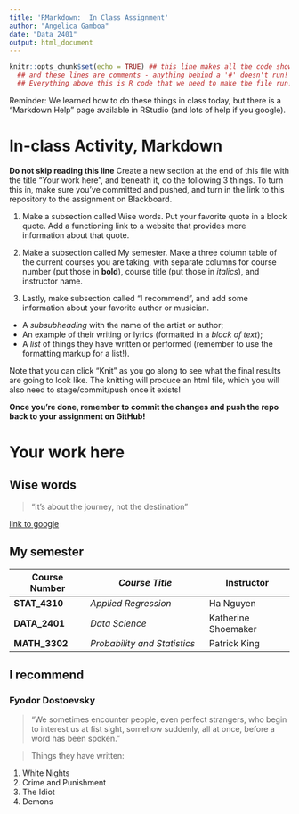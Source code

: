 ```yaml
---
title: 'RMarkdown:  In Class Assignment'
author: "Angelica Gamboa"
date: "Data 2401"
output: html_document
---
```


```r
knitr::opts_chunk$set(echo = TRUE) ## this line makes all the code show! 
  ## and these lines are comments - anything behind a '#' doesn't run!
  ## Everything above this is R code that we need to make the file run! We'll discuss it next class.
```

Reminder: We learned how to do these things in class today, but there is a "Markdown Help" page available in RStudio (and lots of help if you google).

# In-class Activity, Markdown

**Do not skip reading this line** Create a new section at the end of this file with the title "Your work here", and beneath it, do the following 3 things. To turn this in, make sure you've committed and pushed, and turn in the link to this repository to the assignment on Blackboard.

1.  Make a subsection called Wise words. Put your favorite quote in a block quote. Add a functioning link to a website that provides more information about that quote.

2.  Make a subsection called My semester. Make a three column table of the current courses you are taking, with separate columns for course number (put those in **bold**), course title (put those in *italics*), and instructor name.

3.  Lastly, make subsection called "I recommend", and add some information about your favorite author or musician.

-   A *subsubheading* with the name of the artist or author;\
-   An example of their writing or lyrics (formatted in a *block of text*);\
-   A *list* of things they have written or performed (remember to use the formatting markup for a list!).

Note that you can click "Knit" as you go along to see what the final results are going to look like. The knitting will produce an html file, which you will also need to stage/commit/push once it exists!

**Once you're done, remember to commit the changes and push the repo back to your assignment on GitHub!**

# Your work here

## Wise words

> "It's about the journey, not the destination"

[link to google](https://www.nashsquared.com/ceo-blog/the-journey-not-the-destination)

## My semester

| **Course Number** | *Course Title*               | Instructor          |
|-------------------|------------------------------|---------------------|
| **STAT_4310**     | *Applied Regression*         | Ha Nguyen           |
| **DATA_2401**     | *Data Science*               | Katherine Shoemaker |
| **MATH_3302**     | *Probability and Statistics* | Patrick King        |

## I recommend

### Fyodor Dostoevsky

> "We sometimes encounter people, even perfect strangers, who begin to interest us at fist sight, somehow suddenly, all at once, before a word has been spoken."

> Things they have written:

1.  White Nights
2.  Crime and Punishment
3.  The Idiot
4.  Demons
